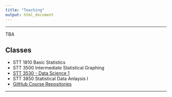 ```yaml
---
title: "Teaching"
output: html_document
---
```


* * *

<i class="glyphicon glyphicon-star"></i> TBA <i class="glyphicon glyphicon-thumbs-up"></i>


## Classes

* STT 1810 Basic Statistics
* STT 3500 Intermediate Statistical Graphing
* [STT 3530 - Data Science 1](https://stat-jet-asu.github.io/DataScience1/)
* STT 3850 Statistical Data Anlaysis I
* [GitHub Course Repositories](https://github.com/STAT-JET-ASU)

* * *